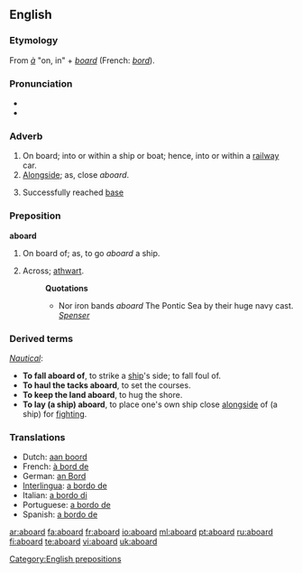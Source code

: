 ==English==

===Etymology===
From {{OF.}} ''[[à]]'' "on, in" + ''[[board]]'' (French: ''[[bord]]'').

===Pronunciation===
*{{IPA| [ə'bɔ:rd]}}
*{{audio|en-us-aboard.ogg|Audio (US)}}

===Adverb===
{{en-adv|-}}

# On board; into or within a ship or boat; hence, into or within a [[railway]] car.
# [[Alongside]]; as, close ''aboard''.
# {{baseball}} Successfully reached [[base]]

===Preposition===
'''aboard'''

# On board of; as, to go ''aboard'' a ship.
# {{obsolete}} Across; [[athwart]].
#:'''Quotations'''
#:*Nor iron bands ''aboard'' The Pontic Sea by their huge navy cast. ''[[Spenser]]''

===Derived terms===
''[[Nautical]]'':
*'''To fall aboard of''', to strike a [[ship]]'s side; to fall foul of.
*'''To haul the tacks aboard''', to set the courses.
*'''To keep the land aboard''', to hug the shore.
*'''To lay (a ship) aboard''', to place one's own ship close [[alongside]] of (a ship) for [[fighting]].

===Translations===
*Dutch: [[aan boord]]
*French: [[à bord de]]
*German: [[an Bord]]
*[[Interlingua]]: [[a bordo de]]
*Italian: [[a bordo di]]
*Portuguese: [[a bordo de]]
*Spanish: [[a bordo de]]

[[Category:English prepositions]]

[[ar:aboard]]
[[fa:aboard]]
[[fr:aboard]]
[[io:aboard]]
[[ml:aboard]]
[[pt:aboard]]
[[ru:aboard]]
[[fi:aboard]]
[[te:aboard]]
[[vi:aboard]]
[[uk:aboard]]